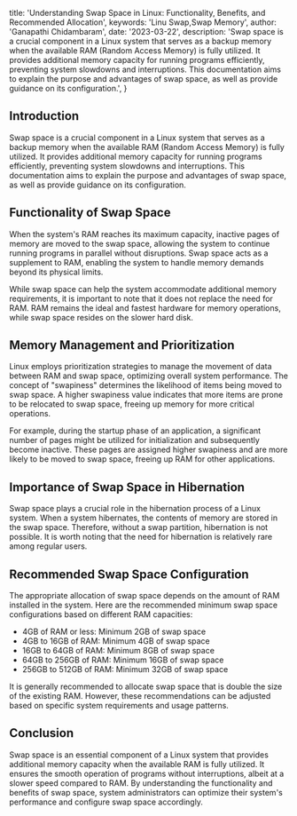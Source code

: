   title: 'Understanding Swap Space in Linux: Functionality, Benefits, and Recommended Allocation',
  keywords: 'Linu Swap,Swap Memory',
  author: 'Ganapathi Chidambaram',
  date: '2023-03-22',
  description:
    'Swap space is a crucial component in a Linux system that serves as a backup memory when the available RAM (Random Access Memory) is fully utilized. It provides additional memory capacity for running programs efficiently, preventing system slowdowns and interruptions. This documentation aims to explain the purpose and advantages of swap space, as well as provide guidance on its configuration.',
}

## Introduction

Swap space is a crucial component in a Linux system that serves as a backup memory when the available RAM (Random Access Memory) is fully utilized. It provides additional memory capacity for running programs efficiently, preventing system slowdowns and interruptions. This documentation aims to explain the purpose and advantages of swap space, as well as provide guidance on its configuration.

## Functionality of Swap Space

When the system's RAM reaches its maximum capacity, inactive pages of memory are moved to the swap space, allowing the system to continue running programs in parallel without disruptions. Swap space acts as a supplement to RAM, enabling the system to handle memory demands beyond its physical limits.

While swap space can help the system accommodate additional memory requirements, it is important to note that it does not replace the need for RAM. RAM remains the ideal and fastest hardware for memory operations, while swap space resides on the slower hard disk.

## Memory Management and Prioritization

Linux employs prioritization strategies to manage the movement of data between RAM and swap space, optimizing overall system performance. The concept of "swapiness" determines the likelihood of items being moved to swap space. A higher swapiness value indicates that more items are prone to be relocated to swap space, freeing up memory for more critical operations.

For example, during the startup phase of an application, a significant number of pages might be utilized for initialization and subsequently become inactive. These pages are assigned higher swapiness and are more likely to be moved to swap space, freeing up RAM for other applications.


## Importance of Swap Space in Hibernation

Swap space plays a crucial role in the hibernation process of a Linux system. When a system hibernates, the contents of memory are stored in the swap space. Therefore, without a swap partition, hibernation is not possible. It is worth noting that the need for hibernation is relatively rare among regular users.

## Recommended Swap Space Configuration

The appropriate allocation of swap space depends on the amount of RAM installed in the system. Here are the recommended minimum swap space configurations based on different RAM capacities:

- 4GB of RAM or less: Minimum 2GB of swap space
- 4GB to 16GB of RAM: Minimum 4GB of swap space
- 16GB to 64GB of RAM: Minimum 8GB of swap space
- 64GB to 256GB of RAM: Minimum 16GB of swap space
- 256GB to 512GB of RAM: Minimum 32GB of swap space

It is generally recommended to allocate swap space that is double the size of the existing RAM. However, these recommendations can be adjusted based on specific system requirements and usage patterns.

## Conclusion

Swap space is an essential component of a Linux system that provides additional memory capacity when the available RAM is fully utilized. It ensures the smooth operation of programs without interruptions, albeit at a slower speed compared to RAM. By understanding the functionality and benefits of swap space, system administrators can optimize their system's performance and configure swap space accordingly.
